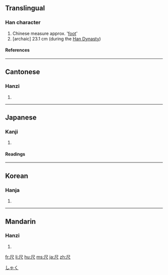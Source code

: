 ==Translingual==
===Han character===
{{Han char|rn=44|rad=尸|as=01|sn=4|four=7780<sub>7</sub>|canj=尸人 (SO)}}
# Chinese measure approx. '[[foot]]'
# [archaic] 23.1 cm (during the [[w:Han Dynasty|Han Dynasty]])
====References====
{{Han ref|kx=0299.320|dkj=07632|dj=0595.100|hdz=20964.020|uh=5C3A|ud=23610|bh=A4D8|bd=42200}}
----

==Cantonese==
===Hanzi===
{{yue-hanzi|jyut=|y=chek3}}
# {{defn|Cantonese}}
----
==Japanese==
===Kanji===
{{ja-kanji|grade=6|rs=尸01}}
# {{defn|Japanese}} 
====Readings====
{{ja-readings|on=[[しゃく]] (shaku), [[せき]] (seki)|kun=[[ものさし]] (monosashi)}}


[[Category:ja:Units of measure|しゃく]]
----

==Korean==
===Hanja===
{{ko-hanja|hangeul=척|rv=cheok|mr=ch'ŏk}}
# {{defn|Korean}}
----
==Mandarin==
===Hanzi===
{{cmn-hanzi|pin=[[chǐ]] ([[chi3]])|wg=ch'ih<sup>3</sup>}}
# {{defn|Mandarin}}

[[fr:尺]]
[[li:尺]]
[[hu:尺]]
[[ms:尺]]
[[ja:尺]]
[[zh:尺]]